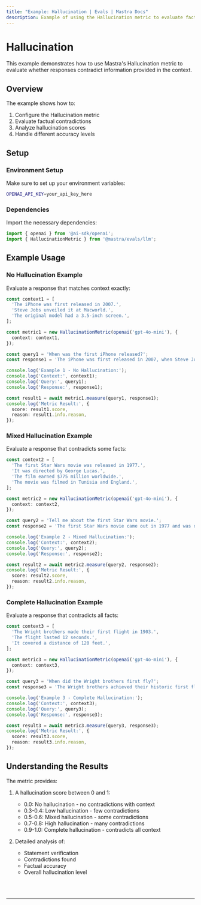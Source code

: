```yaml
---
title: "Example: Hallucination | Evals | Mastra Docs"
description: Example of using the Hallucination metric to evaluate factual contradictions in responses.
---
```



# Hallucination

This example demonstrates how to use Mastra's Hallucination metric to evaluate whether responses contradict information provided in the context.

## Overview

The example shows how to:

1. Configure the Hallucination metric
2. Evaluate factual contradictions
3. Analyze hallucination scores
4. Handle different accuracy levels

## Setup

### Environment Setup

Make sure to set up your environment variables:

```bash filename=".env"
OPENAI_API_KEY=your_api_key_here
```

### Dependencies

Import the necessary dependencies:

```typescript copy showLineNumbers filename="src/index.ts"
import { openai } from '@ai-sdk/openai';
import { HallucinationMetric } from '@mastra/evals/llm';
```

## Example Usage

### No Hallucination Example

Evaluate a response that matches context exactly:

```typescript copy showLineNumbers{5} filename="src/index.ts"
const context1 = [
  'The iPhone was first released in 2007.',
  'Steve Jobs unveiled it at Macworld.',
  'The original model had a 3.5-inch screen.',
];

const metric1 = new HallucinationMetric(openai('gpt-4o-mini'), {
  context: context1,
});

const query1 = 'When was the first iPhone released?';
const response1 = 'The iPhone was first released in 2007, when Steve Jobs unveiled it at Macworld. The original iPhone featured a 3.5-inch screen.';

console.log('Example 1 - No Hallucination:');
console.log('Context:', context1);
console.log('Query:', query1);
console.log('Response:', response1);

const result1 = await metric1.measure(query1, response1);
console.log('Metric Result:', {
  score: result1.score,
  reason: result1.info.reason,
});
```

### Mixed Hallucination Example

Evaluate a response that contradicts some facts:

```typescript copy showLineNumbers{31} filename="src/index.ts"
const context2 = [
  'The first Star Wars movie was released in 1977.',
  'It was directed by George Lucas.',
  'The film earned $775 million worldwide.',
  'The movie was filmed in Tunisia and England.',
];

const metric2 = new HallucinationMetric(openai('gpt-4o-mini'), {
  context: context2,
});

const query2 = 'Tell me about the first Star Wars movie.';
const response2 = 'The first Star Wars movie came out in 1977 and was directed by George Lucas. It made over $1 billion at the box office and was filmed entirely in California.';

console.log('Example 2 - Mixed Hallucination:');
console.log('Context:', context2);
console.log('Query:', query2);
console.log('Response:', response2);

const result2 = await metric2.measure(query2, response2);
console.log('Metric Result:', {
  score: result2.score,
  reason: result2.info.reason,
});
```

### Complete Hallucination Example

Evaluate a response that contradicts all facts:

```typescript copy showLineNumbers{58} filename="src/index.ts"
const context3 = [
  'The Wright brothers made their first flight in 1903.',
  'The flight lasted 12 seconds.',
  'It covered a distance of 120 feet.',
];

const metric3 = new HallucinationMetric(openai('gpt-4o-mini'), {
  context: context3,
});

const query3 = 'When did the Wright brothers first fly?';
const response3 = 'The Wright brothers achieved their historic first flight in 1908. The flight lasted about 2 minutes and covered nearly a mile.';

console.log('Example 3 - Complete Hallucination:');
console.log('Context:', context3);
console.log('Query:', query3);
console.log('Response:', response3);

const result3 = await metric3.measure(query3, response3);
console.log('Metric Result:', {
  score: result3.score,
  reason: result3.info.reason,
});
```

## Understanding the Results

The metric provides:

1. A hallucination score between 0 and 1:
   - 0.0: No hallucination - no contradictions with context
   - 0.3-0.4: Low hallucination - few contradictions
   - 0.5-0.6: Mixed hallucination - some contradictions
   - 0.7-0.8: High hallucination - many contradictions
   - 0.9-1.0: Complete hallucination - contradicts all context

2. Detailed analysis of:
   - Statement verification
   - Contradictions found
   - Factual accuracy
   - Overall hallucination level

<br />
<br />
<hr className="dark:border-[#404040] border-gray-300" />
<br />
<br />
<GithubLink
  link={
    "https://github.com/mastra-ai/mastra/blob/main/examples/basics/evals/hallucination"
  }
/>
